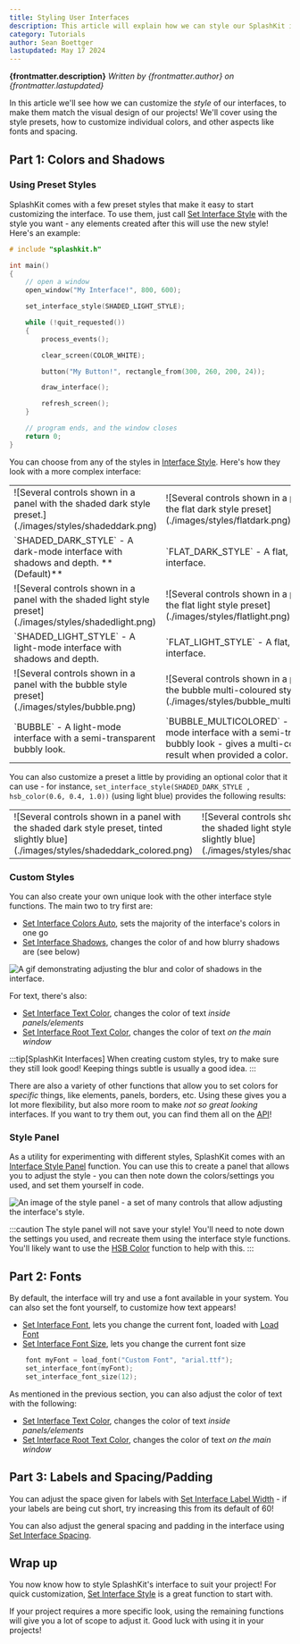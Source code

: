 ```yaml
---
title: Styling User Interfaces
description: This article will explain how we can style our SplashKit interfaces to match our projects.
category: Tutorials
author: Sean Boettger
lastupdated: May 17 2024
---
```


**{frontmatter.description}**
_Written by {frontmatter.author} on {frontmatter.lastupdated}_


In this article we'll see how we can customize the _style_ of our interfaces, to make them match the visual design of our projects! We'll cover using the style presets, how to customize individual colors, and other aspects like fonts and spacing.

## Part 1: Colors and Shadows

### Using Preset Styles

SplashKit comes with a few preset styles that make it easy to start customizing the interface. To use them, just call [Set Interface Style](/api/interface/#set-interface-style) with the style you want - any elements created after this will use the new style! Here's an example:

<Tabs>
  <TabItem label="C++">

  ```cpp ins={8}
  # include "splashkit.h"

  int main()
  {
      // open a window
      open_window("My Interface!", 800, 600);

      set_interface_style(SHADED_LIGHT_STYLE);

      while (!quit_requested())
      {
          process_events();

          clear_screen(COLOR_WHITE);

          button("My Button!", rectangle_from(300, 260, 200, 24));

          draw_interface();

          refresh_screen();
      }

      // program ends, and the window closes
      return 0;
  }

  ```

  </TabItem>
</Tabs>

You can choose from any of the styles in [Interface Style](/api/types/#interface-style). Here's how they look with a more complex interface:
<table>
    <tr>
        <td width="50%">
            ![Several controls shown in a panel with the shaded dark style preset.](./images/styles/shadeddark.png)
        </td>
        <td>
            ![Several controls shown in a panel with the flat dark style preset](./images/styles/flatdark.png)
        </td>
    </tr>
    <tr>
        <td width="50%">
            `SHADED_DARK_STYLE` - A dark-mode interface with shadows and depth. **(Default)**
        </td>
        <td>
            `FLAT_DARK_STYLE` - A flat, dark-mode interface.
        </td>
    </tr>
    <tr>
        <td>
            ![Several controls shown in a panel with the shaded light style preset](./images/styles/shadedlight.png)
        </td>
        <td>
            ![Several controls shown in a panel with the flat light style preset](./images/styles/flatlight.png)
        </td>
    </tr>
    <tr>
        <td>
            `SHADED_LIGHT_STYLE` - A light-mode interface with shadows and depth.
        </td>
        <td>
            `FLAT_LIGHT_STYLE` - A flat, light-mode interface.
        </td>
    </tr>
    <tr>
        <td>
            ![Several controls shown in a panel with the bubble style preset](./images/styles/bubble.png)
        </td>
        <td>
            ![Several controls shown in a panel with the bubble multi-coloured style preset](./images/styles/bubble_multicolored.png)
        </td>
    </tr>
    <tr>
        <td>
            `BUBBLE` - A light-mode interface with a semi-transparent bubbly look.
        </td>
        <td>
            `BUBBLE_MULTICOLORED` - A light-mode interface with a semi-transparent bubbly look - gives a multi-coloured result when provided a color.
        </td>
    </tr>
</table>

You can also customize a preset a little by providing an optional color that it can use -
for instance, `set_interface_style(SHADED_DARK_STYLE , hsb_color(0.6, 0.4, 1.0))` (using light blue) provides the following results:
<table>
    <tr>
        <td>
            ![Several controls shown in a panel with the shaded dark style preset, tinted slightly blue](./images/styles/shadeddark_colored.png)
        </td>
        <td>
            ![Several controls shown in a panel with the shaded light style preset, tinted slightly blue](./images/styles/shadedlight_colored.png)
        </td>
        <td>
            ![Several controls shown in a panel with the bubble style preset, tinted slightly blue](./images/styles/bubble_colored.png)
        </td>
    </tr>
</table>

### Custom Styles

You can also create your own unique look with the other interface style functions. The main two to try first are:

- [Set Interface Colors Auto](/api/interface/#set-interface-colors-auto), sets the majority of the interface's colors in one go
- [Set Interface Shadows](/api/interface/#set-interface-shadows), changes the color of and how blurry shadows are (see below)

![A gif demonstrating adjusting the blur and color of shadows in the interface.](/gifs/guides/interface/shadow_settings.gif)

For text, there's also:

- [Set Interface Text Color](/api/interface/#set-interface-text-color), changes the color of text _inside panels/elements_
- [Set Interface Root Text Color](/api/interface/#set-interface-root-text-color), changes the color of text _on the main window_

:::tip[SplashKit Interfaces]
When creating custom styles, try to make sure they still look good! Keeping things subtle is usually a good idea.
:::

There are also a variety of other functions that allow you to set colors for _specific_ things, like elements, panels, borders, etc.
Using these gives you a lot more flexibility, but also more room to make _not so great looking_ interfaces. If you want to try them out, you can find them all on the [API](/api/interface/)!

### Style Panel

As a utility for experimenting with different styles, SplashKit comes with an [Interface Style Panel](/api/interface/#interface-style-panel) function.
You can use this to create a panel that allows you to adjust the style - you can then note down the colors/settings you used, and set them yourself in code.

![An image of the style panel - a set of many controls that allow adjusting the interface's style.](./images/style_panel.png)

:::caution
The style panel will not save your style! You'll need to note down the settings you used, and recreate them using the interface style functions.
You'll likely want to use the [HSB Color](/api/color/#hsb-color) function to help with this.
:::

## Part 2: Fonts

By default, the interface will try and use a font available in your system. You can also set the font yourself, to customize how text appears!

- [Set Interface Font](/api/interface/#set-interface-font), lets you change the current font, loaded with [Load Font](/api/graphics/#load-font)
- [Set Interface Font Size](/api/interface/#set-interface-font-size), lets you change the current font size

<Tabs>
  <TabItem label="C++">

  ```cpp
      font myFont = load_font("Custom Font", "arial.ttf");
      set_interface_font(myFont);
      set_interface_font_size(12);
  ```

  </TabItem>
</Tabs>

As mentioned in the previous section, you can also adjust the color of text with the following:

- [Set Interface Text Color](/api/interface/#set-interface-text-color), changes the color of text _inside panels/elements_
- [Set Interface Root Text Color](/api/interface/#set-interface-root-text-color), changes the color of text _on the main window_

## Part 3: Labels and Spacing/Padding

You can adjust the space given for labels with [Set Interface Label Width](/api/interface/#set-interface-label-width) - if your labels are being cut short, try increasing this from its default of 60!

You can also adjust the general spacing and padding in the interface using [Set Interface Spacing](/api/interface/#set-interface-spacing).

## Wrap up

You now know how to style SplashKit's interface to suit your project! For quick customization, [Set Interface Style](/api/interface/#set-interface-style) is a great function to start with.

If your project requires a more specific look, using the remaining functions will give you a lot of scope to adjust it. Good luck with using it in your projects!
